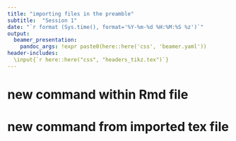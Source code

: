 ```yaml
---
title: "importing files in the preamble"
subtitle:  "Session 1"
date: "`r format (Sys.time(), format='%Y-%m-%d %H:%M:%S %z')`"
output:
  beamer_presentation:
    pandoc_args: !expr paste0(here::here('css', 'beamer.yaml'))
header-includes:
  \input{`r here::here("css", "headers_tikz.tex")`}
---
```

\input{`r here::here("css", "newcommands.tex")`}

# new command within Rmd file
\newcommand{\atest}
{
 and seven years ago
}
\atest

# new command from imported tex file
\logoSoutheast{`r here::here("images", "iClicker_logo.png")`}


